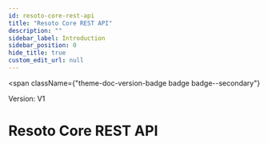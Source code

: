 ```yaml
---
id: resoto-core-rest-api
title: "Resoto Core REST API"
description: ""
sidebar_label: Introduction
sidebar_position: 0
hide_title: true
custom_edit_url: null
---
```



<span
  className={"theme-doc-version-badge badge badge--secondary"}
>
  Version: V1
</span>

<h1
  className={"openapi__heading"}
>
  Resoto Core REST API
</h1>
